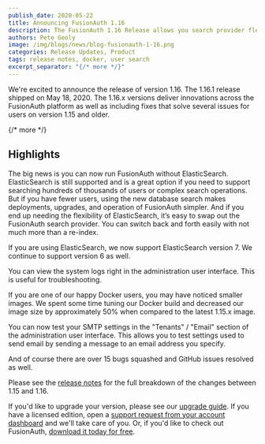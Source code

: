 ```yaml
---
publish_date: 2020-05-22 
title: Announcing FusionAuth 1.16
description: The FusionAuth 1.16 Release allows you search provider flexibility, a smaller Docker image and more.
authors: Pete Geoly
image: /img/blogs/news/blog-fusionauth-1-16.png
categories: Release Updates, Product
tags: release notes, docker, user search
excerpt_separator: "{/* more */}"
---
```


We're excited to announce the release of version 1.16. The 1.16.1 release shipped on May 18, 2020. The 1.16.x versions deliver innovations across the FusionAuth platform as well as including fixes that solve several issues for users on version 1.15 and older.

{/* more */}

## Highlights

The big news is you can now run FusionAuth without ElasticSearch. ElasticSearch is still supported and is a great option if you need to support searching hundreds of thousands of users or complex search operations. But if you have fewer users, using the new database search makes deployments, upgrades, and operation of FusionAuth simpler. And if you end up needing the flexibility of ElasticSearch, it’s easy to swap out the FusionAuth search provider. You can switch back and forth easily with not much more than a re-index.
 
If you are using ElasticSearch, we now support ElasticSearch version 7. We continue to support version 6 as well.

You can view the system logs right in the administration user interface. This is useful for troubleshooting.
 
If you are one of our happy Docker users, you may have noticed smaller images. We spent some time tuning our Docker build and decreased our image size by approximately 50% when compared to the latest 1.15.x image.

You can now test your SMTP settings in the "Tenants" / "Email" section of the administration user interface. This allows you to test settings used to send email by sending a message to an email address you specify.

And of course there are over 15 bugs squashed and GitHub issues resolved as well. 

Please see the [release notes](/docs/v1/tech/release-notes) for the full breakdown of the changes between 1.15 and 1.16.

If you'd like to upgrade your version, please see our [upgrade guide](/docs/v1/tech/admin-guide/upgrade). If you have a licensed edition, open a <a href="https://account.fusionauth.io/account/support/" target="_blank">support request from your account dashboard</a> and we'll take care of you. Or, if you'd like to check out FusionAuth, [download it today for free](/download).

